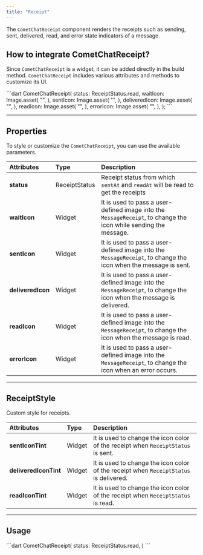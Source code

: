 ```yaml
---
title: "Receipt"
---
```


The `CometChatReceipt` component renders the receipts such as sending, sent, delivered, read, and error state indicators of a message.

## How to integrate CometChatReceipt?

Since `CometChatReceipt` is a widget, it can be added directly in the build method. `CometChatReceipt` includes various attributes and methods to customize its UI.

<Tabs>
<Tab title="Dart">
```dart
CometChatReceipt(
  status: ReceiptStatus.read,
  waitIcon: Image.asset(
    "<image_url>",
  ),
  sentIcon: Image.asset(
    "<image_url>",
  ),
  deliveredIcon: Image.asset(
    "<image_url>",
  ),
  readIcon: Image.asset(
    "<image_url>",
  ),
  errorIcon: Image.asset(
    "<image_url>",
  ),
);
```

</Tab>

</Tabs>

***

## Properties

To style or customize the `CometChatReceipt`, you can use the available parameters.

| Attributes        | Type          | Description                                                                                                          |
| :----------------- | :------------- | :-------------------------------------------------------------------------------------------------------------------- |
| **status**        | ReceiptStatus | Receipt status from which `sentAt` and `readAt` will be read to get the receipts                                     |
| **waitIcon**      | Widget        | It is used to pass a user-defined image into the `MessageReceipt`, to change the icon while sending the message.     |
| **sentIcon**      | Widget        | It is used to pass a user-defined image into the `MessageReceipt`, to change the icon when the message is sent.      |
| **deliveredIcon** | Widget        | It is used to pass a user-defined image into the `MessageReceipt`, to change the icon when the message is delivered. |
| **readIcon**      | Widget        | It is used to pass a user-defined image into the `MessageReceipt`, to change the icon when the message is read.      |
| **errorIcon**     | Widget        | It is used to pass a user-defined image into the `MessageReceipt`, to change the icon when an error occurs.          |

***

## ReceiptStyle

Custom style for receipts.

| Attributes            | Type   | Description                                                                           |
| :--------------------- | :------ | :------------------------------------------------------------------------------------- |
| **sentIconTint**      | Widget | It is used to change the icon color of the receipt when `ReceiptStatus` is sent.      |
| **deliveredIconTint** | Widget | It is used to change the icon color of the receipt when `ReceiptStatus` is delivered. |
| **readIconTint**      | Widget | It is used to change the icon color of the receipt when `ReceiptStatus` is read.      |

***

## Usage

<Tabs>
<Tab title="Dart">
```dart
CometChatReceipt(
  status: ReceiptStatus.read,
)
```

</Tab>

</Tabs>
